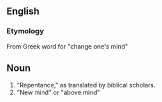 ==English==

===Etymology===
From Greek word for "change one's mind"

==Noun==
#"Repentance," as translated by biblical scholars.
#"New mind" or "above mind"